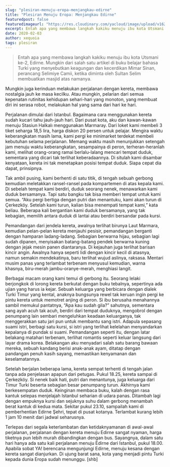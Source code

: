 ```yaml
---
slug: "plesiran-menuju-eropa-menjangkau-edirne"
title: "Plesiran Menuju Eropa: Menjangkau Edirne"
featuredpost: false
featuredimageurl: "https://res.cloudinary.com/yacloud/image/upload/v1624709712/articles%20pictures/2020-02-03-plesiran-menuju-eropa-menjangkau-edirne/plesiran_menuju_eropa_s24ouo.jpg"
excerpt: Entah apa yang membawa langkah kakiku menuju ibu kota Utsmani ke-2, Edirne.
date: 2020-02-03
author: xequoia
tags: plesiran
---
```


> Entah apa yang membawa langkah kakiku menuju ibu kota Utsmani ke-2, Edirne. Mungkin dari salah satu artikel di buku belajar bahasa Turki yang menyebutkan keagungan dan kecerdikan Mimar Sinan, perancang Selimiye Camii, ketika diminta oleh Sultan Selim membuatkan masjid atas namanya.

Mungkin juga kerinduan melakukan perjalanan dengan kereta, membawa nostalgia jauh ke masa kecilku. Atau mungkin, pelarian dari semua kepenatan rutinitas kehidupan sehari-hari yang monoton, yang membuat diri ini serasa robot, melakukan hal yang sama dari hari ke hari.

Perjalanan dimulai dari Istanbul. Bagaimana cara menggunakan kereta sudah kucari tahu jauh-jauh hari. Dari pusat kota, aku dan kawan-kawan menuju Stasiun Halkalı menggunakan Marmaray. Dari loket kami membeli 3 tiket seharga 18,5 lira, harga diskon 20 persen untuk pelajar. Mengira waktu keberangkatan masih lama, kami pergi ke minimarket terdekat membeli kebutuhan selama perjalanan. Memang waktu masih menunjukkan setengah jam menuju waktu keberangkatan, sesampainya di peron, terheran-heranlah kami, melihat orang-orang ramai berlalu-lalang mencari tempat duduk, sementara yang dicari tak terlihat keberadaannya. Di situlah kami disambar kenyataan, kereta ini tak menetapkan posisi tempat duduk. Siapa cepat dia dapat, prinsipnya.

Tak ambil pusing, kami berhenti di satu titik, di tengah sebuah gerbong kemudian meletakkan ransel-ransel pada kompartemen di atas kepala kami. Di sebelah tempat kami berdiri, duduk seorang nenek, menawarkan kami duduk bersamanya. Tapi satu bangku tak bisa memberi tempat untuk kami semua. “Aku pergi bertiga dengan putri dan menantuku, kami akan turun di Çerkezköy. Setelah kami turun, kalian bisa menempati tempat kami,” kata beliau. Beberapa kali bergantian kami duduk bersamanya, yang tak kebagian, memilih antara duduk di lantai atau berdiri bersandar pada kursi.

Pemandangan dari jendela kereta, awalnya terlihat birunya Laut Marmara, kemudian pelan-pelan kereta menjauhi pesisir, pemandangan berganti dengan hamparan ladang-ladang. Sebagian berwarna hijau, sebagian lagi sudah dipanen, menyisakan batang-batang pendek berwarna kuning dengan jejak mesin panen diantaranya. Di kejauhan juga terlihat barisan kincir angin. Awalnya hanya seperti lidi dengan kincir kecil di atasnya, namun semakin mendekatinya, baru terlihat wujud aslinya, raksasa. Mentari musim panas yang terlambat terbenam menyusul kemudian, warna khasnya, biru-merah jambu-oranye-merah, menghiasi langit.

Berbagai macam orang kami temui di gerbong itu. Seorang lelaki berjongkok di lorong kereta berkutat dengan buku tebalnya, sepertinya ada ujian yang harus ia kejar. Sebuah keluarga yang berbicara dengan dialek Turki Timur yang kental, anaknya bungsunya rewel tak keruan ingin pergi ke pintu kereta untuk memotret anjing di peron. Si ibu berusaha menahannya sambil memukul pantatnya, “Apa kau sudah gila?” sahutnya, sementara sang ayah acuh tak acuh, berdiri dari tempat duduknya, mengobrol dengan penumpang lain sembari mengeluhkan keadaan keluarganya, tak menggerakkan satu jari pun untuk membantu sang istri. Adapula sepasang suami istri, berbagi satu kursi, si istri yang terlihat kelelahan menyandarkan kepalanya di pundak si suami. Pemandangan seperti itu, dengan latar belakang matahari terbenam, terlihat romantis seperti keluar langsung dari layar drama korea. Belakangan aku menyadari salah satu barang bawaan mereka, sebuah kandang berisi anak-anak ayam, ditatap dengan pandangan penuh kasih sayang, memastikan kenyamanan dan keselamatannya.

Setelah berjalan beberapa lama, kereta sempat terhenti di tengah jalan tanpa ada penjelasan apapun dari petugas. Pukul 18.25, kereta sampai di Çerkezköy. Si nenek baik hati, putri dan menantunya, juga keluarga dari Timur Turki beserta sebagian besar penumpang turun. Akhirnya kami berkesempatan duduk. Keinginan membaca buku, kalah dengan rasa kantuk selepas menjelajah Istanbul seharian di udara panas. Ditambah lagi dengan empuknya kursi dan sejuknya suhu dalam gerbong menambah berat kantuk di kedua mata. Sekitar pukul 23.10, sampailah kami di pemberhentian Edirne Şehri, tepat di pusat kotanya. Terlambat kurang lebih 1 jam 10 menit dari jadwal seharusnya.

Terlepas dari segala keterlambatan dan ketidaknyamanan di awal-awal perjalanan, perjalanan dengan kereta menuju Edirne sangat nyaman, harga tiketnya pun lebih murah dibandingkan dengan bus. Sayangnya, dalam satu hari hanya ada satu kali perjalanan menuju Edirne dari Istanbul, pukul 18.00. Apabila sobat YA! berencana mengunjungi Edirne, menuju kesana dengan kereta sangat dianjurkan. Di ujung barat sana, kota yang menjadi pintu Turki kepada dunia Eropa sudah menunggu. [shb]
